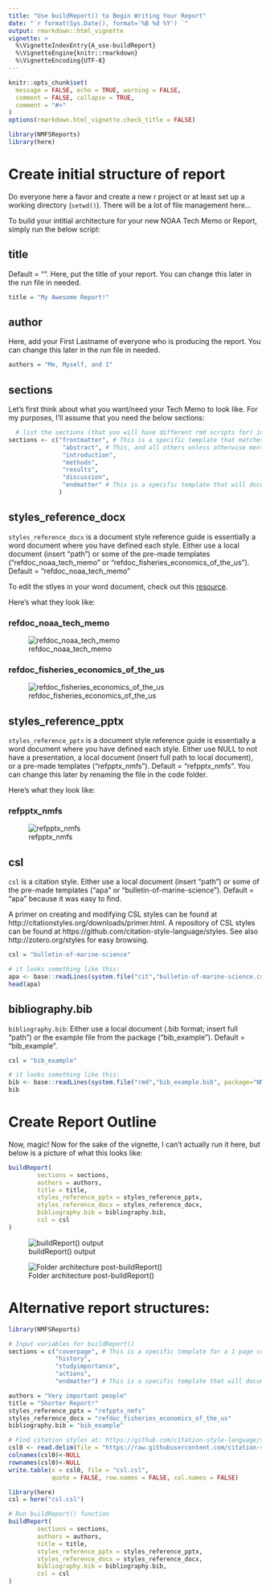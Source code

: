 ```yaml
---
title: "Use buildReport() to Begin Writing Your Report"
date: "`r format(Sys.Date(), format='%B %d %Y') `"
output: rmarkdown::html_vignette
vignette: >
  %\VignetteIndexEntry{A_use-buildReport}
  %\VignetteEngine{knitr::rmarkdown}
  %\VignetteEncoding{UTF-8}
---
```


```r
knitr::opts_chunk$set(
  message = FALSE, echo = TRUE, warning = FALSE, 
  comment = FALSE, collapse = TRUE,
  comment = "#>"
)
options(rmarkdown.html_vignette.check_title = FALSE)

```

```r
library(NMFSReports)
library(here)
```


# Create initial structure of report

Do everyone here a favor and create a new r project or at least set up a working directory (`setwd()`). There will be a lot of file management here...

To build your intitial architecture for your new NOAA Tech Memo or Report, simply run the below script: 

## title

Default = "". Here, put the title of your report. You can change this later in the run file in needed.

```r
title = "My Awesome Report!"
```

## author

Here, add your First Lastname of everyone who is producing the report. You can change this later in the run file in needed.

```r
authors = "Me, Myself, and I"
```

## sections

Let's first think about what you want/need your Tech Memo to look like. For my purposes, I'll assume that you need the below sections:

```r
  # list the sections (that you will have different rmd scripts for) in order and with no spaces
sections <- c("frontmatter", # This is a specific template that matches the NOAA Template
               "abstract", # This, and all others unless otherwise mentioned, come from the same plain-slate document but are appropriately named and linked up in the 'run' file. 
               "introduction", 
               "methods", 
               "results", 
               "discussion", 
               "endmatter" # This is a specific template that will document all of your citations throughout the report, the R packages you used to create this report. I'm biased, but please give credit where credit is due! There are also spots here to list people's ORCID numbers and acknowlegements. 
              ) 
```

## styles_reference_docx

`styles_reference_docx` is a document style reference guide is essentially a word document where you have defined each style. Either use a local document (insert "path") or some of the pre-made templates ("refdoc_noaa_tech_memo" or "refdoc_fisheries_economics_of_the_us"). Default = "refdoc_noaa_tech_memo"

To edit the stlyes in your word document, check out this [resource](https://support.microsoft.com/en-us/office/customize-or-create-new-styles-d38d6e47-f6fc-48eb-a607-1eb120dec563). 

Here's what they look like: 

### refdoc_noaa_tech_memo

![refdoc_noaa_tech_memo](../man/figures/refdoc_noaa_tech_memo.JPG)

### refdoc_fisheries_economics_of_the_us

![refdoc_fisheries_economics_of_the_us](../man/figures/refdoc_fisheries_economics_of_the_us.JPG)

## styles_reference_pptx

`styles_reference_pptx` is a document style reference guide is essentially a word document where you have defined each style. Either use NULL to not have a presentation, a local document (insert full path to local document), or a pre-made templates ("refpptx_nmfs"). Default = "refpptx_nmfs". You can change this later by renaming the file in the code folder. 

Here's what they look like: 

### refpptx_nmfs

![refpptx_nmfs](../man/figures/refpptx_nmfs.JPG)

## csl

`csl` is a citation style. Either use a local document (insert "path") or some of the pre-made templates ("apa" or "bulletin-of-marine-science"). Default = "apa" because it was easy to find. 

A primer on creating and modifying CSL styles can be found at http://citationstyles.org/downloads/primer.html. A repository of CSL styles can be found at https://github.com/citation-style-language/styles. See also http://zotero.org/styles for easy browsing.

```r
csl = "bulletin-of-marine-science"

# it looks something like this:
apa <- base::readLines(system.file("cit","bulletin-of-marine-science.csl", package="NMFSReports"))
head(apa)
```

## bibliography.bib

`bibliography.bib`: Either use a local document (.bib format; insert full "path") or the example file from the package ("bib_example"). Default = "bib_example".

```r
csl = "bib_example"

# it looks something like this:
bib <- base::readLines(system.file("rmd","bib_example.bib", package="NMFSReports"))
bib
```


# Create Report Outline

Now, magic! Now for the sake of the vignette, I can't actually run it here, but below is a picture of what this looks like:

```r
buildReport(
        sections = sections,
        authors = authors,
        title = title,
        styles_reference_pptx = styles_reference_pptx,
        styles_reference_docx = styles_reference_docx,
        bibliography.bib = bibliography.bib,
        csl = csl
)
```


![buildReport() output](../man/figures/buildReport.JPG)


![Folder architecture post-buildReport()](../man/figures/folder_architecture_post_buildReport.JPG)


# Alternative report structures: 

```r

library(NMFSReports)

# Input variables for buildReport()
sections = c("coverpage", # This is a specific template for a 1 page coverpage
             "history", 
             "studyimportance", 
             "actions", 
             "endmatter") # This is a specific template that will document all of your citations throughout the report, the R packages you used to create this report. I'm biased, but please give credit where credit is due! There are also spots here to list people's ORCID numbers and acknowlegements. 

authors = "Very important people"
title = "Shorter Report!"
styles_reference_pptx = "refpptx_nmfs"
styles_reference_docx = "refdoc_fisheries_economics_of_the_us"
bibliography.bib = "bib_example"

# Find citation styles at: https://github.com/citation-style-language/styles
csl0 <- read.delim(file = "https://raw.githubusercontent.com/citation-style-language/styles/master/american-fisheries-society.csl", header = FALSE)
colnames(csl0)<-NULL
rownames(csl0)<-NULL
write.table(x = csl0, file = "csl.csl", 
            quote = FALSE, row.names = FALSE, col.names = FALSE)

library(here)
csl = here("csl.csl")

# Run buildReport() function
buildReport(
        sections = sections,
        authors = authors,
        title = title,
        styles_reference_pptx = styles_reference_pptx,
        styles_reference_docx = styles_reference_docx,
        bibliography.bib = bibliography.bib,
        csl = csl
)
```

